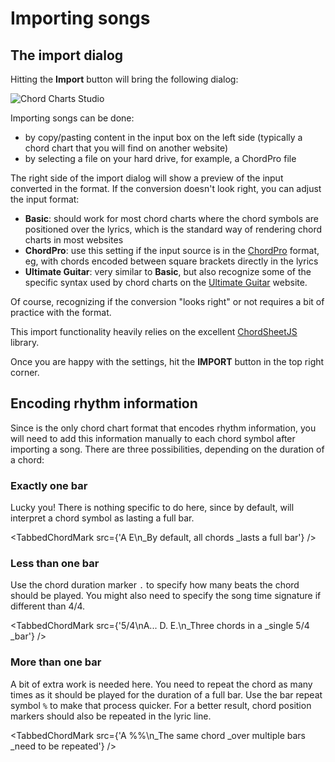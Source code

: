 
# Importing songs

## The import dialog

Hitting the **Import** button will bring the following dialog:

![Chord Charts Studio](./assets/ccs2.png)

Importing songs can be done:

- by copy/pasting content in the input box on the left side (typically a chord chart that you will find on another website)
- by selecting a file on your hard drive, for example, a ChordPro file 

The right side of the import dialog will show a preview of the input converted in the <CM/> format.
If the conversion doesn't look right, you can adjust the input format:

- **Basic**: should work for most chord charts where the chord symbols are positioned over the lyrics, which is the standard way of rendering chord charts in most websites
- **ChordPro**: use this setting if the input source is in the [ChordPro](https://www.chordpro.org/) format, eg, with chords encoded between square brackets directly in the lyrics
- **Ultimate Guitar**: very similar to **Basic**, but also recognize some of the specific syntax used by chord charts on the [Ultimate Guitar](https://www.ultimate-guitar.com/) website.

Of course, recognizing if the conversion "looks right" or not requires a bit of practice with the <CM/> format.

This import functionality heavily relies on the excellent [ChordSheetJS](https://github.com/martijnversluis/ChordSheetJS/) library. 

Once you are happy with the settings, hit the **IMPORT** button in the top right corner. 

## Encoding rhythm information

Since <CM/> is the only chord chart format that encodes rhythm information, you will need to add this information manually to each chord symbol after importing a song.
There are three possibilities, depending on the duration of a chord:

### Exactly one bar

Lucky you! There is nothing specific to do here, since by default, <CM/> will interpret a chord symbol as lasting a full bar. 

<TabbedChordMark src={'A E\n_By default, all chords _lasts a full bar'} />

### Less than one bar

Use the chord duration marker `.` to specify how many beats the chord should be played.
You might also need to specify the song time signature if different than 4/4.

<TabbedChordMark src={'5/4\nA... D. E.\n_Three chords in a _single 5/4 _bar'} />

### More than one bar

A bit of extra work is needed here. 
You need to repeat the chord as many times as it should be played for the duration of a full bar.
Use the bar repeat symbol `%` to make that process quicker. 
For a better result, chord position markers should also be repeated in the lyric line.

<TabbedChordMark src={'A %%\n_The same chord _over multiple bars _need to be repeated'} />
